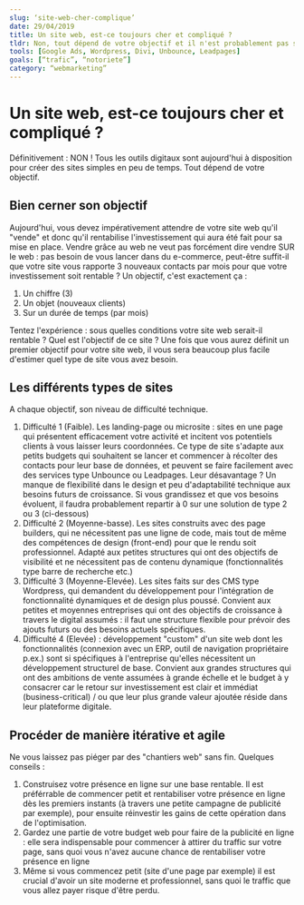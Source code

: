 ```yaml
---
slug: ‘site-web-cher-complique’
date: 29/04/2019
title: Un site web, est-ce toujours cher et compliqué ?
tldr: Non, tout dépend de votre objectif et il n'est probablement pas si complexe que ça !
tools: [Google Ads, Wordpress, Divi, Unbounce, Leadpages]
goals: [“trafic”, “notoriete”]
category: “webmarketing”
---
```


# Un site web, est-ce toujours cher et compliqué ? 
Définitivement : NON ! Tous les outils digitaux sont aujourd'hui à disposition pour créer des sites simples en peu de temps. Tout dépend de votre objectif. 

## Bien cerner son objectif
Aujourd'hui, vous devez impérativement attendre de votre site web qu'il "vende" et donc qu'il rentabilise l'investissement qui aura été fait pour sa mise en place. 
Vendre grâce au web ne veut pas forcément dire vendre SUR le web : pas besoin de vous lancer dans du e-commerce, peut-être suffit-il que votre site vous rapporte 3 nouveaux contacts par mois pour que votre investissement soit rentable ?
Un objectif, c'est exactement ça : 
1. Un chiffre (3)
2. Un objet (nouveaux clients)
3. Sur un durée de temps (par mois)

Tentez l'expérience : sous quelles conditions votre site web serait-il rentable ? Quel est l'objectif de ce site ? 
Une fois que vous aurez définit un premier objectif pour votre site web, il vous sera beaucoup plus facile d'estimer quel type de site vous avez besoin.

## Les différents types de sites
A chaque objectif, son niveau de difficulté technique. 

1. Difficulté 1 (Faible). Les landing-page ou microsite : sites en une page qui présentent efficacement votre activité et incitent vos potentiels clients à vous laisser leurs coordonnées. Ce type de site s'adapte aux petits budgets qui souhaitent se lancer et commencer à récolter des contacts pour leur base de données, et peuvent se faire facilement avec des services type Unbounce ou Leadpages. Leur désavantage ? Un manque de flexibilité dans le design et peu d'adaptabilité technique aux besoins futurs de croissance. Si vous grandissez et que vos besoins évoluent, il faudra probablement repartir à 0 sur une solution de type 2 ou 3 (ci-dessous) 
2. Difficulté 2 (Moyenne-basse). Les sites construits avec des page builders, qui ne nécessitent pas une ligne de code, mais tout de même des compétences de design (front-end) pour que le rendu soit professionnel. Adapté aux petites structures qui ont des objectifs de visibilité et ne nécessitent pas de contenu dynamique (fonctionnalités type barre de recherche etc.) 
3. Difficulté 3 (Moyenne-Elevée). Les sites faits sur des CMS type Wordpress, qui demandent du développement pour l'intégration de fonctionnalité dynamiques et de design plus poussé. Convient aux petites et moyennes entreprises qui ont des objectifs de croissance à travers le digital assumés : il faut une structure flexible pour prévoir des ajouts futurs ou des besoins actuels spécifiques. 
4. Difficulté 4 (Elevée) : développement "custom" d'un site web dont les fonctionnalités (connexion avec un ERP, outil de navigation propriétaire p.ex.) sont si spécifiques à l'entreprise qu'elles nécessitent un développement structurel de base. Convient aux grandes structures qui ont des ambitions de vente assumées à grande échelle et le budget à y consacrer car le retour sur investissement est clair et immédiat (business-critical) / ou que leur plus grande valeur ajoutée réside dans leur plateforme digitale. 

## Procéder de manière itérative et agile
Ne vous laissez pas piéger par des "chantiers web" sans fin. Quelques conseils : 
1. Construisez votre présence en ligne sur une base rentable. Il est préférrable de commencer petit et rentabiliser votre présence en ligne dès les premiers instants (à travers une petite campagne de publicité par exemple), pour ensuite réinvestir les gains de cette opération dans de l'optimisation.
2. Gardez une partie de votre budget web pour faire de la publicité en ligne : elle sera indispensable pour commencer à attirer du traffic sur votre page, sans quoi vous n'avez aucune chance de rentabiliser votre présence en ligne
3. Même si vous commencez petit (site d'une page par exemple) il est crucial d'avoir un site moderne et professionnel, sans quoi le traffic que vous allez payer risque d'être perdu.




